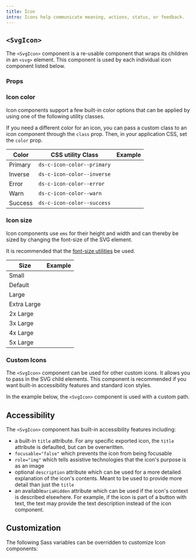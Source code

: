 ```yaml
---
title: Icon
intro: Icons help communicate meaning, actions, status, or feedback.
---
```



## `<SvgIcon>`

The `<SvgIcon>` component is a re-usable component that wraps its children in an `<svg>` element.
This component is used by each individual icon component listed below.

<StorybookExample
  componentName="icons"
  sourceFilePath="components/Icons/SvgIcon.tsx"
  storyId="components-icons--available-icons"
  minHeight={250}
/>

### Props

<PropTable componentName="SvgIcon" />

### Icon color

Icon components support a few built-in color options that can be applied by using one of the following utility classes.

If you need a different color for an icon, you can pass a custom class to an icon component through the `class` prop. Then, in your application CSS, set the `color` prop.

| Color   | CSS utility Class                     | Example                                                                                                                     |
| ------- | ------------------------------------- | --------------------------------------------------------------------------------------------------------------------------- |
| Primary | <code>ds-c-icon-color--primary</code> | <div class="ds-u-text-align--center"><CloseIcon class='ds-c-icon-color--primary' /></div>                                   |
| Inverse | <code>ds-c-icon-color--inverse</code> | <div class="ds-base--inverse ds-u-padding--05 ds-u-text-align--center"><CloseIcon class='ds-c-icon-color--inverse' /></div> |
| Error   | <code>ds-c-icon-color--error</code>   | <div class="ds-u-text-align--center"><CloseIcon class='ds-c-icon-color--error' /></div>                                     |
| Warn    | <code>ds-c-icon-color--warn</code>    | <div class="ds-u-text-align--center"><CloseIcon class='ds-c-icon-color--warn' /></div>                                      |
| Success | <code>ds-c-icon-color--success</code> | <div class="ds-u-text-align--center"><CloseIcon class='ds-c-icon-color--success' /> </div>                                  |

### Icon size

Icon components use `ems` for their height and width and can thereby be sized by changing the font-size of the SVG element.

It is recommended that the [font-size utilities](/utilities/font/font-size/) be used.

| Size        | Example                                   |
| ----------- | ----------------------------------------- |
| Small       | <CloseIcon class='ds-u-font-size--sm' />  |
| Default     | <CloseIcon />                             |
| Large       | <CloseIcon class='ds-u-font-size--lg' />  |
| Extra Large | <CloseIcon class='ds-u-font-size--xl' />  |
| 2x Large    | <CloseIcon class='ds-u-font-size--2xl' /> |
| 3x Large    | <CloseIcon class='ds-u-font-size--3xl' /> |
| 4x Large    | <CloseIcon class='ds-u-font-size--4xl' /> |
| 5x Large    | <CloseIcon class='ds-u-font-size--5xl' /> |

### Custom Icons

The `<SvgIcon>` component can be used for other custom icons. It allows you to pass in the SVG child elements. This component is recommended if you want built-in accessibility features and standard icon styles.

In the example below, the `<SvgIcon>` component is used with a custom path.

<EmbeddedExample>
  <SvgIcon title="Smiley face" viewBox="0 0 496 512">
    <path d="M248 8C111 8 0 119 0 256s111 248 248 248 248-111 248-248S385 8 248 8zm0 448c-110.3 0-200-89.7-200-200S137.7 56 248 56s200 89.7 200 200-89.7 200-200 200zm-80-216c17.7 0 32-14.3 32-32s-14.3-32-32-32-32 14.3-32 32 14.3 32 32 32zm160 0c17.7 0 32-14.3 32-32s-14.3-32-32-32-32 14.3-32 32 14.3 32 32 32zm4 72.6c-20.8 25-51.5 39.4-84 39.4s-63.2-14.3-84-39.4c-8.5-10.2-23.7-11.5-33.8-3.1-10.2 8.5-11.5 23.6-3.1 33.8 30 36 74.1 56.6 120.9 56.6s90.9-20.6 120.9-56.6c8.5-10.2 7.1-25.3-3.1-33.8-10.1-8.4-25.3-7.1-33.8 3.1z" />
  </SvgIcon>
</EmbeddedExample>

## Accessibility

The `<SvgIcon>` component has built-in accessibility features including:

- a built-in `title` attribute. For any specific exported icon, the `title` attribute is defaulted, but can be overwritten.
- `focusable="false"` which prevents the icon from being focusable
- `role="img"` which tells assistive technologies that the icon's purpose is as an image
- optional `description` attribute which can be used for a more detailed explanation of the icon's contents. Meant to be used to provide more detail than just the `title`
- an available`ariaHidden` attribute which can be used if the icon's context is described elsewhere. For example, if the icon is part of a button with text, the text may provide the text description instead of the icon component.

## Customization

The following Sass variables can be overridden to customize Icon components:

<ComponentThemeOptions
  componentname="icon"
/>
